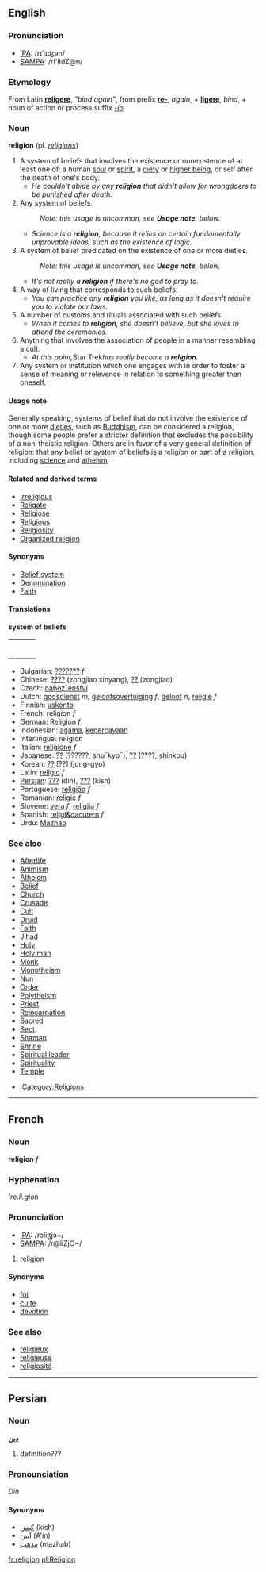 ==English==
===Pronunciation===
*[[w:IPA|IPA]]: /rɪˈlɪʤən/
*[[w:SAMPA|SAMPA]]: /rI'lIdZ@n/

===Etymology===
From Latin '''[[religere]]''', ''"bind again"'', from prefix '''[[re-]]''', ''again'', + '''[[ligere]]''', ''bind'', + noun of action or process suffix ''[[-io]]''

===Noun===
'''religion''' (pl. ''[[religions]]'')

# A system of beliefs that involves the existence or nonexistence of at least one of: a human [[soul]] or [[spirit]], a [[diety]] or [[higher being]], or self after the death of one's body.
#* ''He couldn't abide by any '''religion''' that didn't allow for wrongdoers to be punished after death.''
# Any system of beliefs.
#: ''Note: this usage is uncommon, see '''Usage note''', below.''
#* ''Science is a '''religion''', because it relies on certain fundamentally unprovable ideas, such as the existence of logic.''
# A system of belief predicated on the existence of one or more dieties.
#: ''Note: this usage is uncommon, see '''Usage note''', below.''
#* ''It's not really a '''religion''' if there's no god to pray to.''
# A way of living that corresponds to such beliefs.
#* ''You can practice any '''religion''' you like, as long as it doesn't require you to violate our laws.''
# A number of customs and rituals associated with such beliefs.
#* ''When it comes to '''religion''', she doesn't believe, but she loves to attend the ceremonies.''
# Anything that involves the association of people in a manner resembling a cult.
#* ''At this point, ''Star Trek'' has really become a '''religion'''.''
# Any system or institution which one engages with in order to foster a sense of meaning or relevence in relation to something greater than oneself.

{{sectstub}}

==== Usage note ====
Generally speaking, systems of belief that do not involve the existence of one or more [[dieties]], such as [[Buddhism]], can be considered a religion, though some people prefer a stricter definition that excludes the possibility of a non-theistic religion.  Others are in favor of a very general definition of religion: that any belief or system of beliefs is a religion or part of a religion, including [[science]] and [[atheism]].

{{sectstub}}

====Related and derived terms====
*[[Irreligious]]
*[[Religate]]
*[[Religiose]]
*[[Religious]]
*[[Religiosity]]
*[[Organized religion]]

====Synonyms====
*[[Belief system]]
*[[Denomination]]
*[[Faith]]

====Translations====

'''system of beliefs'''
{| border=0  width=100%
|-
|bgcolor="#FFFFE0" valign=top width=48%|
{|
|}
| width=1% |
|bgcolor="#FFFFE0" valign=top width=48%|
{|
|}
|}

*Bulgarian: [[???????]] ''f''
*Chinese: [[????]] (zongjiao xinyang), [[??]] (zongjiao)
*Czech: [[nábozˇenství]]
*Dutch: [[godsdienst]] ''m'', [[geloofsovertuiging]] ''f'', [[geloof]] ''n'', [[religie]] ''f''
*Finnish: [[uskonto]]
*French: religion ''f''
*German: Religion ''f''
*Indonesian: [[agama]], [[percaya|kepercayaan]]
*Interlingua: religion
*Italian: [[religione]] ''f''
*Japanese: [[??]] (??????, shu¯kyo¯), [[??]] (????, shinkou)
*Korean: [[??]] [??] (jong-gyo)
*Latin: [[religio]] ''f''
*[[Persian]]: [[???]] (din), [[???]] (kish)
*Portuguese: [[religião]] ''f''
*Romanian: [[religie]] ''f''
*Slovene: [[vera]] ''f'', [[religija]] ''f''
*Spanish: [[religi&oacute;n]] ''f''
*Urdu: [[Mazhab]]

=== See also ===
<!-- Let's only use terms that aren't specific to a particular religion or category of religions (except such general categories as "organized religions").  Priest, monk, or nun are applied to many different religions. -->
*[[Afterlife]]
*[[Animism]]
*[[Atheism]]
*[[Belief]]
*[[Church]]
*[[Crusade]]
*[[Cult]]
*[[Druid]]
*[[Faith]]
*[[Jihad]]
*[[Holy]]
*[[Holy man]]
*[[Monk]]
*[[Monotheism]]
*[[Nun]]
*[[Order]]
*[[Polytheism]]
*[[Priest]]
*[[Reincarnation]]
*[[Sacred]]
*[[Sect]]
*[[Shaman]]
*[[Shrine]]
*[[Spiritual leader]]
*[[Spirituality]]
*[[Temple]]

*[[:Category:Religions]]




----
==French==
===Noun===
'''religion''' ''f''

===Hyphenation===
'''re.li.gion''

===Pronunciation===
*[[w:IPA|IPA]]: /rəliʒjɔ~/
*[[w:SAMPA|SAMPA]]: /r@liZjO~/

#religion

====Synonyms====
*[[foi]]
*[[culte]]
*[[dévotion]]

===See also===
*[[religieux]]
*[[religieuse]]
*[[religiosité]]

----



==Persian==
===Noun===
'''[[دین]]'''

# definition??? <!-- What's this word doing here?? -->

===Pronounciation===
''Din''

====Synonyms====
*[[كیش]] (kish)
*[[آیین]] (A'in)
*[[مذهب]] (mazhab)

[[fr:religion]]
[[pl:Religion]]